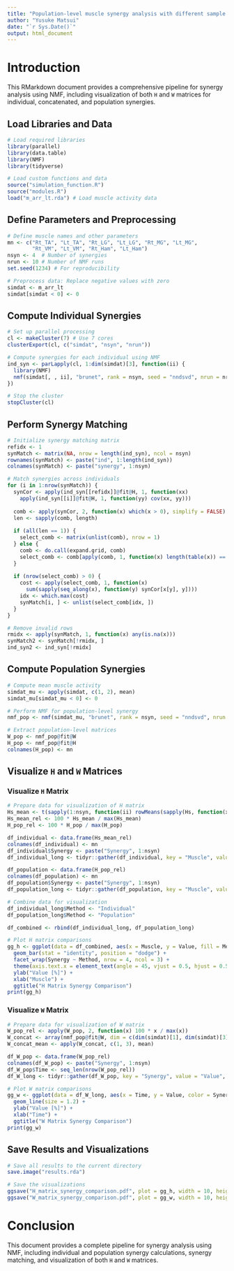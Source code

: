 ```yaml
---
title: "Population-level muscle synergy analysis with different sample sizes"
author: "Yusuke Matsui"
date: "`r Sys.Date()`"
output: html_document
---
```


# Introduction

This RMarkdown document provides a comprehensive pipeline for synergy analysis using NMF, including visualization of both `H` and `W` matrices for individual, concatenated, and population synergies.

## Load Libraries and Data

```r
# Load required libraries
library(parallel)
library(data.table)
library(NMF)
library(tidyverse)

# Load custom functions and data
source("simulation_function.R")
source("modules.R")
load("m_arr_lt.rda") # Load muscle activity data
```

## Define Parameters and Preprocessing

```r
# Define muscle names and other parameters
mn <- c("Rt_TA", "Lt_TA", "Rt_LG", "Lt_LG", "Rt_MG", "Lt_MG", 
        "Rt_VM", "Lt_VM", "Rt_Ham", "Lt_Ham")
nsyn <- 4  # Number of synergies
nrun <- 10 # Number of NMF runs
set.seed(1234) # For reproducibility

# Preprocess data: Replace negative values with zero
simdat <- m_arr_lt
simdat[simdat < 0] <- 0
```

## Compute Individual Synergies

```r
# Set up parallel processing
cl <- makeCluster(7) # Use 7 cores
clusterExport(cl, c("simdat", "nsyn", "nrun"))

# Compute synergies for each individual using NMF
ind_syn <- parLapply(cl, 1:dim(simdat)[3], function(ii) {
  library(NMF)
  nmf(simdat[, , ii], "brunet", rank = nsyn, seed = "nndsvd", nrun = nrun)
})

# Stop the cluster
stopCluster(cl)
```

## Perform Synergy Matching

```r
# Initialize synergy matching matrix
refidx <- 1
synMatch <- matrix(NA, nrow = length(ind_syn), ncol = nsyn)
rownames(synMatch) <- paste("ind", 1:length(ind_syn))
colnames(synMatch) <- paste("synergy", 1:nsyn)

# Match synergies across individuals
for (i in 1:nrow(synMatch)) {
  synCor <- apply(ind_syn[[refidx]]@fit@H, 1, function(xx) 
    apply(ind_syn[[i]]@fit@H, 1, function(yy) cov(xx, yy)))
  
  comb <- apply(synCor, 2, function(x) which(x > 0), simplify = FALSE)
  len <- sapply(comb, length)
  
  if (all(len == 1)) {
    select_comb <- matrix(unlist(comb), nrow = 1)
  } else {
    comb <- do.call(expand.grid, comb)
    select_comb <- comb[apply(comb, 1, function(x) length(table(x)) == nsyn), ]
  }
  
  if (nrow(select_comb) > 0) {
    cost <- apply(select_comb, 1, function(x) 
      sum(sapply(seq_along(x), function(y) synCor[x[y], y])))
    idx <- which.max(cost)
    synMatch[i, ] <- unlist(select_comb[idx, ])
  }
}

# Remove invalid rows
rmidx <- apply(synMatch, 1, function(x) any(is.na(x)))
synMatch2 <- synMatch[!rmidx, ]
ind_syn2 <- ind_syn[!rmidx]
```

## Compute Population Synergies

```r
# Compute mean muscle activity
simdat_mu <- apply(simdat, c(1, 2), mean)
simdat_mu[simdat_mu < 0] <- 0

# Perform NMF for population-level synergy
nmf_pop <- nmf(simdat_mu, "brunet", rank = nsyn, seed = "nndsvd", nrun = nrun)

# Extract population-level matrices
W_pop <- nmf_pop@fit@W
H_pop <- nmf_pop@fit@H
colnames(H_pop) <- mn
```

## Visualize `H` and `W` Matrices

### Visualize `H` Matrix

```r
# Prepare data for visualization of H matrix
Hs_mean <- t(sapply(1:nsyn, function(ii) rowMeans(sapply(Hs, function(xx) xx[ii, ]))))
Hs_mean_rel <- 100 * Hs_mean / max(Hs_mean)
H_pop_rel <- 100 * H_pop / max(H_pop)

df_individual <- data.frame(Hs_mean_rel)
colnames(df_individual) <- mn
df_individual$Synergy <- paste("Synergy", 1:nsyn)
df_individual_long <- tidyr::gather(df_individual, key = "Muscle", value = "Value", -Synergy)

df_population <- data.frame(H_pop_rel)
colnames(df_population) <- mn
df_population$Synergy <- paste("Synergy", 1:nsyn)
df_population_long <- tidyr::gather(df_population, key = "Muscle", value = "Value", -Synergy)

# Combine data for visualization
df_individual_long$Method <- "Individual"
df_population_long$Method <- "Population"

df_combined <- rbind(df_individual_long, df_population_long)

# Plot H matrix comparisons
gg_h <- ggplot(data = df_combined, aes(x = Muscle, y = Value, fill = Method)) +
  geom_bar(stat = "identity", position = "dodge") +
  facet_wrap(Synergy ~ Method, nrow = 4, ncol = 3) +
  theme(axis.text.x = element_text(angle = 45, vjust = 0.5, hjust = 0.5)) +
  ylab("Value [%]") +
  xlab("Muscle") +
  ggtitle("H Matrix Synergy Comparison")
print(gg_h)
```

### Visualize `W` Matrix

```r
# Prepare data for visualization of W matrix
W_pop_rel <- apply(W_pop, 2, function(x) 100 * x / max(x))
W_concat <- array(nmf_pop@fit@W, dim = c(dim(simdat)[1], dim(simdat)[3], nsyn))
W_concat_mean <- apply(W_concat, c(1, 3), mean)

df_W_pop <- data.frame(W_pop_rel)
colnames(df_W_pop) <- paste("Synergy", 1:nsyn)
df_W_pop$Time <- seq_len(nrow(W_pop_rel))
df_W_long <- tidyr::gather(df_W_pop, key = "Synergy", value = "Value", -Time)

# Plot W matrix comparisons
gg_w <- ggplot(data = df_W_long, aes(x = Time, y = Value, color = Synergy)) +
  geom_line(size = 1.2) +
  ylab("Value [%]") +
  xlab("Time") +
  ggtitle("W Matrix Synergy Comparison")
print(gg_w)
```

## Save Results and Visualizations

```r
# Save all results to the current directory
save.image("results.rda")

# Save the visualizations
ggsave("H_matrix_synergy_comparison.pdf", plot = gg_h, width = 10, height = 10)
ggsave("W_matrix_synergy_comparison.pdf", plot = gg_w, width = 10, height = 10)
```

# Conclusion

This document provides a complete pipeline for synergy analysis using NMF, including individual and population synergy calculations, synergy matching, and visualization of both `H` and `W` matrices.
